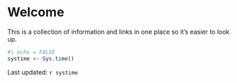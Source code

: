# Welcome {.unnumbered}

This is a collection of information and links in one place so it's easier to look up.

```r
#| echo = FALSE
systime <- Sys.time()
```

Last updated: `r systime`


